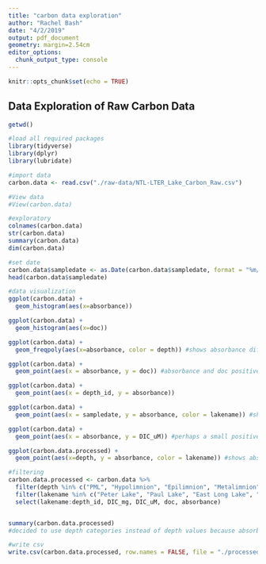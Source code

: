 ```yaml
---
title: "carbon data exploration"
author: "Rachel Bash"
date: "4/2/2019"
output: pdf_document
geometry: margin=2.54cm
editor_options: 
  chunk_output_type: console
---
```


```r
knitr::opts_chunk$set(echo = TRUE)
```

## Data Exploration of Raw Carbon Data


```r
getwd()

#load all required packages
library(tidyverse)
library(dplyr)
library(lubridate)

```



```r
#import data
carbon.data <- read.csv("./raw-data/NTL-LTER_Lake_Carbon_Raw.csv")

#View data
#View(carbon.data)
```

```r
#exploratory
colnames(carbon.data)
str(carbon.data)
summary(carbon.data)
dim(carbon.data)
```

```r
#set date
carbon.data$sampledate <- as.Date(carbon.data$sampledate, format = "%m/%d/%y")
head(carbon.data$sampledate)
```

```r
#data visualization
ggplot(carbon.data) +
  geom_histogram(aes(x=absorbance))

ggplot(carbon.data) +
  geom_histogram(aes(x=doc))

ggplot(carbon.data) +
  geom_freqpoly(aes(x=absorbance, color = depth)) #shows absorbance differences depending on depth in lake

ggplot(carbon.data) +
  geom_point(aes(x = absorbance, y = doc)) #absorbance and doc positively linearly related

ggplot(carbon.data) +
  geom_point(aes(x = depth_id, y = absorbance))

ggplot(carbon.data) +
  geom_point(aes(x = sampledate, y = absorbance, color = lakename)) #shows absorbance over time

ggplot(carbon.data) +
  geom_point(aes(x = absorbance, y = DIC_uM)) #perhaps a small positive correlation between absorbance and DIC

ggplot(carbon.data.processed) +
  geom_point(aes(x=depth, y = absorbance, color = lakename)) #shows absorbance by depth and lakename

```

```r
#filtering
carbon.data.processed <- carbon.data %>%
  filter(depth %in% c("PML", "Hypolimnion", "Epilimnion", "Metalimnion")) %>%
  filter(lakename %in% c("Peter Lake", "Paul Lake", "East Long Lake", "Tuesday Lake", "West Long Lake")) %>%
  select(lakename:depth_id, DIC_mg, DIC_uM, doc, absorbance)


summary(carbon.data.processed)
#decided to use depth categories instead of depth values because absorbance and doc are only measured using Epi, Meta, and Hypo categorizations

```

```r
#write csv
write.csv(carbon.data.processed, row.names = FALSE, file = "./processed-data/NTL-LTER_Carbon_Data_Processed.csv")
```
 
